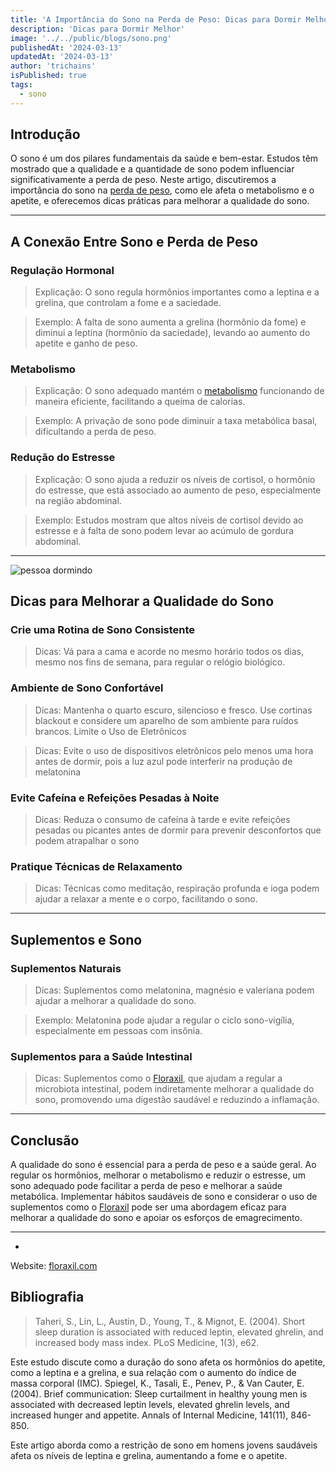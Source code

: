 ```yaml
---
title: 'A Importância do Sono na Perda de Peso: Dicas para Dormir Melhor'
description: 'Dicas para Dormir Melhor'
image: '../../public/blogs/sono.png'
publishedAt: '2024-03-13'
updatedAt: '2024-03-13'
author: 'trichains'
isPublished: true
tags:
  - sono
---
```


## Introdução

O sono é um dos pilares fundamentais da saúde e bem-estar. Estudos têm mostrado que a qualidade e a quantidade de sono podem influenciar significativamente a perda de peso. Neste artigo, discutiremos a importância do sono na [perda de peso](http://floraxil.com), como ele afeta o metabolismo e o apetite, e oferecemos dicas práticas para melhorar a qualidade do sono.

---

## A Conexão Entre Sono e Perda de Peso

### Regulação Hormonal

> Explicação: O sono regula hormônios importantes como a leptina e a grelina, que controlam a fome e a saciedade.

> Exemplo: A falta de sono aumenta a grelina (hormônio da fome) e diminui a leptina (hormônio da saciedade), levando ao aumento do apetite e ganho de peso.

### Metabolismo

> Explicação: O sono adequado mantém o [metabolismo](https://pharmasix.com.br/blog/blogs/equilibrando-o-metabolismo) funcionando de maneira eficiente, facilitando a queima de calorias.

> Exemplo: A privação de sono pode diminuir a taxa metabólica basal, dificultando a perda de peso.

### Redução do Estresse

> Explicação: O sono ajuda a reduzir os níveis de cortisol, o hormônio do estresse, que está associado ao aumento de peso, especialmente na região abdominal.

> Exemplo: Estudos mostram que altos níveis de cortisol devido ao estresse e à falta de sono podem levar ao acúmulo de gordura abdominal.


---

<div style={{ display: 'flex', justifyContent: 'center' }}>
  <Image
    src="/blog/blogs/sono2.png"
    width={400}
    height={404}
    alt="pessoa dormindo"
  />
</div>


## Dicas para Melhorar a Qualidade do Sono

### Crie uma Rotina de Sono Consistente

> Dicas: Vá para a cama e acorde no mesmo horário todos os dias, mesmo nos fins de semana, para regular o relógio biológico.

###  Ambiente de Sono Confortável

> Dicas: Mantenha o quarto escuro, silencioso e fresco. Use cortinas blackout e considere um aparelho de som ambiente para ruídos brancos.
Limite o Uso de Eletrônicos


> Dicas: Evite o uso de dispositivos eletrônicos pelo menos uma hora antes de dormir, pois a luz azul pode interferir na produção de melatonina


### Evite Cafeína e Refeições Pesadas à Noite

> Dicas: Reduza o consumo de cafeína à tarde e evite refeições pesadas ou picantes antes de dormir para prevenir desconfortos que podem atrapalhar o sono

### Pratique Técnicas de Relaxamento

> Dicas: Técnicas como meditação, respiração profunda e ioga podem ajudar a relaxar a mente e o corpo, facilitando o sono.

---

## Suplementos e Sono 

### Suplementos Naturais

> Dicas: Suplementos como melatonina, magnésio e valeriana podem ajudar a melhorar a qualidade do sono.

> Exemplo: Melatonina pode ajudar a regular o ciclo sono-vigília, especialmente em pessoas com insônia.

### Suplementos para a Saúde Intestinal

> Dicas: Suplementos como o [Floraxil](https://sevenpharma.com.br/produto/floraxil-5-frascos/), que ajudam a regular a microbiota intestinal, podem indiretamente melhorar a qualidade do sono, promovendo uma digestão saudável e reduzindo a inflamação.

---

## Conclusão

A qualidade do sono é essencial para a perda de peso e a saúde geral. Ao regular os hormônios, melhorar o metabolismo e reduzir o estresse, um sono adequado pode facilitar a perda de peso e melhorar a saúde metabólica. Implementar hábitos saudáveis de sono e considerar o uso de suplementos como o [Floraxil](https://sevenpharma.com.br/produto/floraxil-5-frascos/) pode ser uma abordagem eficaz para melhorar a qualidade do sono e apoiar os esforços de emagrecimento.

---
-
Website: [floraxil.com](http://floraxil.com)

## Bibliografia

> Taheri, S., Lin, L., Austin, D., Young, T., & Mignot, E. (2004). Short sleep duration is associated with reduced leptin, elevated ghrelin, and increased body mass index. PLoS Medicine, 1(3), e62. 

Este estudo discute como a duração do sono afeta os hormônios do apetite, como a leptina e a grelina, e sua relação com o aumento do índice de massa corporal (IMC).
Spiegel, K., Tasali, E., Penev, P., & Van Cauter, E. (2004). Brief communication: Sleep curtailment in healthy young men is associated with decreased leptin levels, elevated ghrelin levels, and increased hunger and appetite. Annals of Internal Medicine, 141(11), 846-850. 

Este artigo aborda como a restrição de sono em homens jovens saudáveis afeta os níveis de leptina e grelina, aumentando a fome e o apetite.


